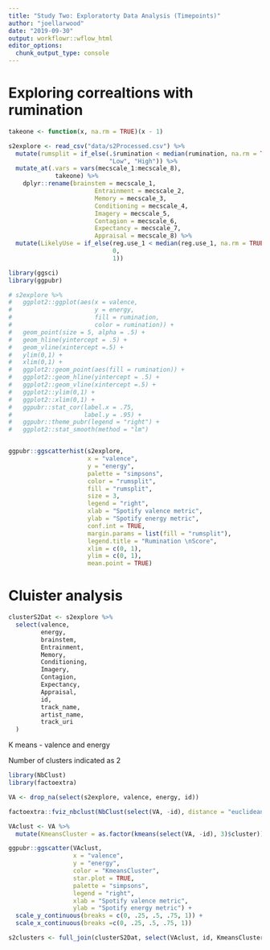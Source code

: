 ```yaml
---
title: "Study Two: Exploratorty Data Analysis (Timepoints)"
author: "joellarwood"
date: "2019-09-30"
output: workflowr::wflow_html
editor_options:
  chunk_output_type: console
---
```


 
# Exploring correaltions with rumination 

```r

takeone <- function(x, na.rm = TRUE)(x - 1)

s2explore <- read_csv("data/s2Processed.csv") %>% 
  mutate(rumsplit = if_else(.$rumination < median(rumination, na.rm = TRUE), 
                            "Low", "High")) %>%   
  mutate_at(.vars = vars(mecscale_1:mecscale_8), 
             takeone) %>% 
    dplyr::rename(brainstem = mecscale_1,
                        Entrainment = mecscale_2,
                        Memory = mecscale_3, 
                        Conditioning = mecscale_4,
                        Imagery = mecscale_5, 
                        Contagion = mecscale_6, 
                        Expectancy = mecscale_7,
                        Appraisal = mecscale_8) %>% 
  mutate(LikelyUse = if_else(reg.use_1 < median(reg.use_1, na.rm = TRUE), 
                             0, 
                             1))
```


```r

library(ggsci)
library(ggpubr)

# s2explore %>% 
#   ggplot2::ggplot(aes(x = valence,
#                       y = energy,
#                       fill = rumination, 
#                       color = rumination)) +
#   geom_point(size = 5, alpha = .5) +
#   geom_hline(yintercept = .5) +
#   geom_vline(xintercept =.5) +
#   ylim(0,1) +
#   xlim(0,1) +
#   ggplot2::geom_point(aes(fill = rumination)) +
#   ggplot2::geom_hline(yintercept = .5) +
#   ggplot2::geom_vline(xintercept =.5) + 
#   ggplot2::ylim(0,1) + 
#   ggplot2::xlim(0,1) +
#   ggpubr::stat_cor(label.x = .75, 
#                    label.y = .95) + 
#   ggpubr::theme_pubr(legend = "right") +
#   ggplot2::stat_smooth(method = "lm")


ggpubr::ggscatterhist(s2explore,
                      x = "valence",
                      y = "energy",
                      palette = "simpsons",
                      color = "rumsplit",
                      fill = "rumsplit",
                      size = 3,
                      legend = "right",
                      xlab = "Spotify valence metric",
                      ylab = "Spotify energy metric",
                      conf.int = TRUE,
                      margin.params = list(fill = "rumsplit"),
                      legend.title = "Rumination \nScore",
                      xlim = c(0, 1),
                      ylim = c(0, 1),
                      mean.point = TRUE) 

```

# Cluister analysis 
```r
clusterS2Dat <- s2explore %>% 
  select(valence,
         energy, 
         brainstem, 
         Entrainment,
         Memory, 
         Conditioning, 
         Imagery, 
         Contagion, 
         Expectancy, 
         Appraisal,
         id,
         track_name,
         artist_name,
         track_uri
  )
```

K means - valence and energy

Number of clusters indicated as 2
```r
library(NbClust)
library(factoextra)

VA <- drop_na(select(s2explore, valence, energy, id))

factoextra::fviz_nbclust(NbClust(select(VA, -id), distance = "euclidean", method = "kmeans")) + theme_minimal() + ggtitle("NbClust's optimal number of clusters")

VAclust <- VA %>% 
  mutate(KmeansCluster = as.factor(kmeans(select(VA, -id), 3)$cluster)) 

ggpubr::ggscatter(VAclust, 
                  x = "valence", 
                  y = "energy", 
                  color = "KmeansCluster", 
                  star.plot = TRUE,
                  palette = "simpsons", 
                  legend = "right",
                  xlab = "Spotify valence metric", 
                  ylab = "Spotify energy metric") +
  scale_y_continuous(breaks = c(0, .25, .5, .75, 1)) + 
  scale_x_continuous(breaks =c(0, .25, .5, .75, 1))

s2clusters <- full_join(clusterS2Dat, select(VAclust, id, KmeansCluster), by = "id")

```




